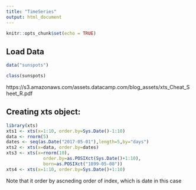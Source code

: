 ```yaml
---
title: "TimeSeries"
output: html_document
---
```


```r
knitr::opts_chunk$set(echo = TRUE)
```

## Load Data


```r
data("sunspots")

class(sunspots)
```

https://s3.amazonaws.com/assets.datacamp.com/blog_assets/xts_Cheat_Sheet_R.pdf


## Creating xts object:

```r
library(xts)
xts1 <- xts(x=1:10, order.by=Sys.Date()-1:10)
data <- rnorm(5)
dates <- seq(as.Date("2017-05-01"),length=5,by="days")
xts2 <- xts(x=data, order.by=dates)
xts3 <- xts(x=rnorm(10),
              order.by=as.POSIXct(Sys.Date()+1:10),
              born=as.POSIXct("1899-05-08"))
xts4 <- xts(x=1:10, order.by=Sys.Date()+1:10)
```

Note that it order by ascneding order of index, which is date in this case

```r
```